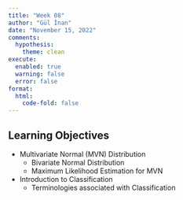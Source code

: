 ```yaml
---
title: "Week 08"
author: "Gül İnan"
date: "November 15, 2022"
comments:
  hypothesis: 
    theme: clean
execute: 
  enabled: true
  warning: false
  error: false
format: 
  html:
    code-fold: false
---
```


## Learning Objectives

-   Multivariate Normal (MVN) Distribution
     -   Bivariate Normal Distribution
     -   Maximum Likelihood Estimation for MVN
-   Introduction to Classification
    -   Terminologies associated with Classification


